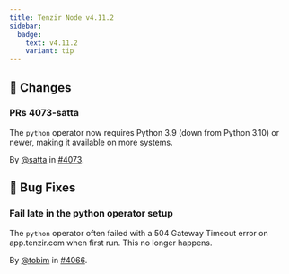 ```yaml
---
title: Tenzir Node v4.11.2
sidebar:
  badge:
    text: v4.11.2
    variant: tip
---
```


## 🔄 Changes

### PRs 4073-satta

The `python` operator now requires Python 3.9 (down from Python 3.10) or newer,
making it available on more systems.

By [@satta](https://github.com/satta) in [#4073](https://github.com/tenzir/tenzir/pull/4073).

## 🐛 Bug Fixes

### Fail late in the python operator setup

The `python` operator often failed with a 504 Gateway Timeout error on
app.tenzir.com when first run. This no longer happens.

By [@tobim](https://github.com/tobim) in [#4066](https://github.com/tenzir/tenzir/pull/4066).
